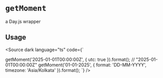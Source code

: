 
# `getMoment`

a Day.js wrapper

## Usage

<Source
  dark
  language="ts"
  code={`

getMoment('2025-01-01T00:00:00Z', { utc: true }).format(); // "2025-01-01T00:00:00Z"
getMoment('01-01-2025', { format: 'DD-MM-YYYY', timezone: 'Asia/Kolkata' }).format();
`}
/>

